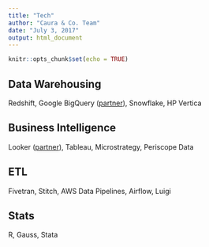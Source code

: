 ```yaml
---
title: "Tech"
author: "Caura & Co. Team"
date: "July 3, 2017"
output: html_document
---
```


```r
knitr::opts_chunk$set(echo = TRUE)
```

## Data Warehousing

Redshift, Google BigQuery ([partner](https://cloud.withgoogle.com/partners/detail/?id=CIGAgICAgIDlOA%3D%3D&language=en)), Snowflake, HP Vertica

## Business Intelligence

Looker ([partner](https://medium.com/@cauraco/looker-google-bigquery-partnerships-9ecf2412a877)), Tableau, Microstrategy, Periscope Data

## ETL

Fivetran, Stitch, AWS Data Pipelines, Airflow, Luigi

## Stats

R, Gauss, Stata


